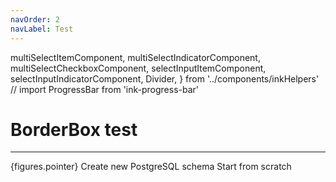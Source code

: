 ```yaml
---
navOrder: 2
navLabel: Test
---
```


  multiSelectItemComponent,
  multiSelectIndicatorComponent,
  multiSelectCheckboxComponent,
  selectInputItemComponent,
  selectInputIndicatorComponent,
  Divider,
} from '../components/inkHelpers'
// import ProgressBar from 'ink-progress-bar'

# BorderBox test

---

<Terminal>
<Box width={100}>
<Color cyan>
  <Box width={32}>
    <Text bold>{figures.pointer} Create new PostgreSQL schema</Text>
  </Box>
  <Color dim>Start from scratch</Color>
</Color>
<Box flexGrow={1}></Box>
</Box>
</Terminal>

<!--
## You can use `extension={true}`

<Terminal>
  <BorderBox
    flexDirection="column"
    height={4}
    title={`${chalk.bold('Hi')} ${chalk.dim.yellow('- this is yellow')}`}
    justifyContent="space-between"
  >
    <Box>This is a box</Box>
    <Box>This is another box</Box>
  </BorderBox>
  <BorderBox
    flexDirection="column"
    height={4}
    title={`${chalk.bold('Hi')} ${chalk.dim.yellow('- this is yellow')}`}
    justifyContent="space-between"
    extension={true}
  >
    <Box>This is a box</Box>
    <Box>This is another box</Box>
  </BorderBox>
  <BorderBox
    flexDirection="column"
    height={4}
    title={`${chalk.bold('Hi')} ${chalk.dim.yellow('- this is yellow')}`}
    justifyContent="space-between"
    extension={true}
  >
    <Box>This is a box</Box>
    <Box>This is another box</Box>
  </BorderBox>
  <BorderBox
    flexDirection="column"
    height={4}
    title={`${chalk.bold('Hi')} ${chalk.dim.yellow('- this is yellow')}`}
    justifyContent="space-between"
    marginTop={1}
  >
    <Box>This is a box</Box>
    <Box>This is another box</Box>
  </BorderBox>
</Terminal> -->
